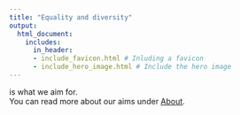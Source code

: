 ```yaml
---
title: "Equality and diversity"
output:
  html_document:
    includes:
      in_header: 
      - include_favicon.html # Inluding a favicon
      - include_hero_image.html # Include the hero image
---
```


is what we aim for.
<br>
You can read more about our aims under <a href="about.html" target="_blank" rel="noopener noreferrer" title="About the Anti-Discrimination Working Group">About</a>.
<br>

